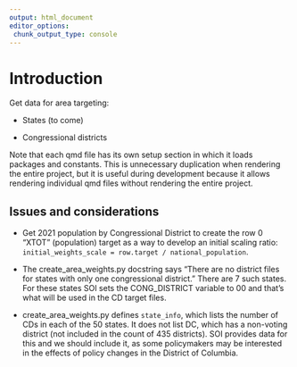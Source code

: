 ```yaml
---
output: html_document
editor_options: 
 chunk_output_type: console
---
```


# Introduction

Get data for area targeting:

-   States (to come)

-   Congressional districts

Note that each qmd file has its own setup section in which it loads packages and constants. This is unnecessary duplication when rendering the entire project, but it is useful during development because it allows rendering individual qmd files without rendering the entire project.

## Issues and considerations

-   Get 2021 population by Congressional District to create the row 0 "XTOT" (population) target as a way to develop an initial scaling ratio:  `initial_weights_scale = row.target / national_population`.

-   The create_area_weights.py docstring says "There are no district files for states with only one congressional district." There are 7 such states. For these states SOI sets the CONG_DISTRICT variable to 00 and that's what will be used in the CD target files.

-   create_area_weights.py defines `state_info`, which lists the number of CDs in each of the 50 states. It does not list DC, which has a non-voting district (not included in the count of 435 districts). SOI  provides data for this and we should include it, as some policymakers may be interested in the effects of policy changes in the District of Columbia.


